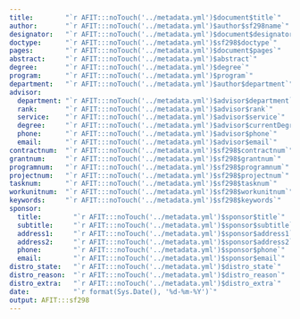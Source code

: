 ```yaml
---
title:        "`r AFIT:::noTouch('../metadata.yml')$document$title`"
author:       "`r AFIT:::noTouch('../metadata.yml')$author$sf298name`"
designator:   "`r AFIT:::noTouch('../metadata.yml')$document$designator`"
doctype:      "`r AFIT:::noTouch('../metadata.yml')$sf298$doctype`"
pages:        "`r AFIT:::noTouch('../metadata.yml')$document$pages`"
abstract:     "`r AFIT:::noTouch('../metadata.yml')$abstract`"
degree:       "`r AFIT:::noTouch('../metadata.yml')$degree`"
program:      "`r AFIT:::noTouch('../metadata.yml')$program`"
department:   "`r AFIT:::noTouch('../metadata.yml')$author$department`"
advisor:
  department: "`r AFIT:::noTouch('../metadata.yml')$advisor$department`"
  rank:       "`r AFIT:::noTouch('../metadata.yml')$advisor$rank`"
  service:    "`r AFIT:::noTouch('../metadata.yml')$advisor$service`"
  degree:     "`r AFIT:::noTouch('../metadata.yml')$advisor$currentDegree`"
  phone:      "`r AFIT:::noTouch('../metadata.yml')$advisor$phone`"
  email:      "`r AFIT:::noTouch('../metadata.yml')$advisor$email`"
contractnum:  "`r AFIT:::noTouch('../metadata.yml')$sf298$contractnum`"
grantnum:     "`r AFIT:::noTouch('../metadata.yml')$sf298$grantnum`"
programnum:   "`r AFIT:::noTouch('../metadata.yml')$sf298$programnum`"
projectnum:   "`r AFIT:::noTouch('../metadata.yml')$sf298$projectnum`"
tasknum:      "`r AFIT:::noTouch('../metadata.yml')$sf298$tasknum`"
workunitnum:  "`r AFIT:::noTouch('../metadata.yml')$sf298$workunitnum`"
keywords:     "`r AFIT:::noTouch('../metadata.yml')$sf298$keywords`"
sponsor:
  title:        "`r AFIT:::noTouch('../metadata.yml')$sponsor$title`"
  subtitle:     "`r AFIT:::noTouch('../metadata.yml')$sponsor$subtitle`"
  address1:     "`r AFIT:::noTouch('../metadata.yml')$sponsor$address1`"
  address2:     "`r AFIT:::noTouch('../metadata.yml')$sponsor$address2`"
  phone:        "`r AFIT:::noTouch('../metadata.yml')$sponsor$phone`"
  email:        "`r AFIT:::noTouch('../metadata.yml')$sponsor$email`"
distro_state:   "`r AFIT:::noTouch('../metadata.yml')$distro_state`"
distro_reason:  "`r AFIT:::noTouch('../metadata.yml')$distro_reason`"
distro_extra:   "`r AFIT:::noTouch('../metadata.yml')$distro_extra`"
date:           "`r format(Sys.Date(), '%d-%m-%Y')`"
output: AFIT:::sf298
---
```

